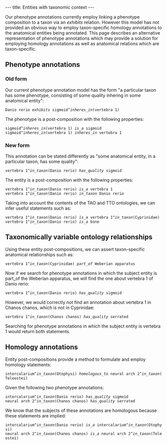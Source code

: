 ---
title: Entities with taxonomic context
---

Our phenotype annotations currently employ linking a phenotype composition to a taxon via an ''exhibits'' relation.  However this model has not provided an obvious way to employ taxon-specific homology annotations to the anatomical entities being annotated.  This page describes an alternative representation of phenotype annotations which may provide a solution for employing homology annotations as well as anatomical relations which are taxon-specific.

==Phenotype annotations==
===Old form===
Our current phenotype annotation model has the form "a particular taxon has some phenotype, consisting of some quality inhering in some anatomical entity":
 Danio rerio ''exhibits'' sigmoid^''inheres_in''(vertebra 1)
The phenotype is a post-composition with the following properties:
 sigmoid^''inheres_in''(vertebra 1) ''is_a'' sigmoid
 sigmoid^''inheres_in''(vertebra 1) ''inheres_in'' vertebra 1
===New form===
This annotation can be stated differently as "some anatomical entity, in a particular taxon, has some quality":
 vertebra 1^''in_taxon''(Danio rerio) ''has_quality'' sigmoid
The entity is a post-composition with the following properties:
 vertebra 1^''in_taxon''(Danio rerio) ''is_a'' vertebra 1
 vertebra 1^''in_taxon''(Danio rerio) ''in_taxon'' Danio rerio
Taking into account the contents of the TAO and TTO ontologies, we can infer useful statements such as:
 vertebra 1^''in_taxon''(Danio rerio) ''is_a'' vertebra 1^''in_taxon''(Cyprinidae)
 vertebra 1^''in_taxon''(Danio rerio) ''is_a'' bone

==Taxonomically variable ontology relationships==
Using these entity post-compositions, we can assert taxon-specific anatomical relationships such as:
 vertebra 1^''in_taxon''(Cyprinidae) ''part_of'' Weberian apparatus
Now if we search for phenotype annotations in which the subject entity is part_of the Weberian apparatus, we will find the one about vertebra 1 of Danio rerio:
 vertebra 1^''in_taxon''(Danio rerio) ''has_quality'' sigmoid
However, we would correctly not find an annotation about vertebra 1 in Chanos chanos, which is not in Cyprinidae:
 vertebra 1^''in_taxon''(Chanos chanos) ''has_quality'' serrated
Searching for phenotype annotations in which the subject entity is vertebra 1 would return both statements.

==Homology annotations==
Entity post-compositions provide a method to formulate and employ homology statements:
 intercalarium^''in_taxon''(Otophysi) ''homologous_to'' neural arch 2^''in_taxon''(Teleostei)
Given the following two phenotype annotations:
 intercalarium^''in_taxon''(Danio rerio) ''has_quality'' sigmoid
 neural arch 2^''in_taxon''(Chanos chanos) ''has_quality'' serrated
We know that the subjects of these annotations are homologous because these statements are implied:
 intercalarium^''in_taxon''(Danio rerio) ''is_a'' intercalarium^''in_taxon''(Otophysi)
 neural arch 2^''in_taxon''(Chanos chanos) ''is_a'' neural arch 2^''in_taxon''(Teleostei)